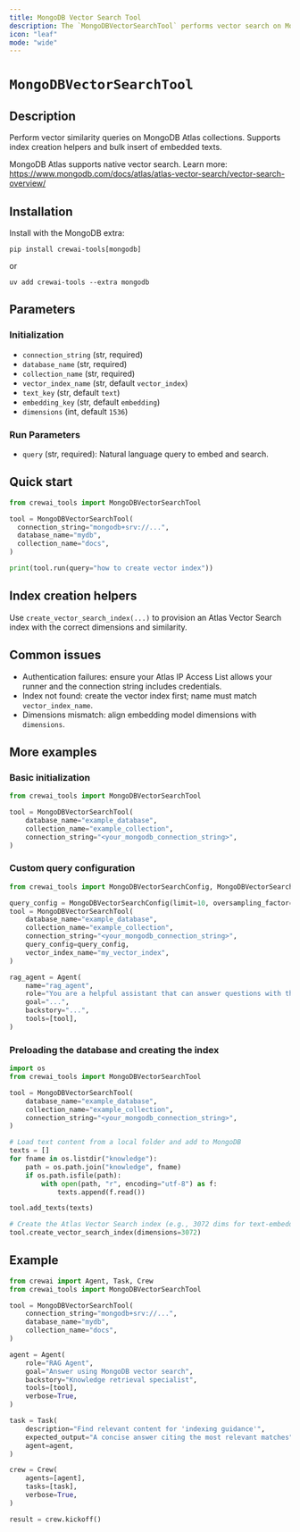 ```yaml
---
title: MongoDB Vector Search Tool
description: The `MongoDBVectorSearchTool` performs vector search on MongoDB Atlas with optional indexing helpers.
icon: "leaf"
mode: "wide"
---
```


# `MongoDBVectorSearchTool`

## Description

Perform vector similarity queries on MongoDB Atlas collections. Supports index creation helpers and bulk insert of embedded texts.

MongoDB Atlas supports native vector search. Learn more:
https://www.mongodb.com/docs/atlas/atlas-vector-search/vector-search-overview/

## Installation

Install with the MongoDB extra:

```shell
pip install crewai-tools[mongodb]
```

or

```shell
uv add crewai-tools --extra mongodb
```

## Parameters

### Initialization

- `connection_string` (str, required)
- `database_name` (str, required)
- `collection_name` (str, required)
- `vector_index_name` (str, default `vector_index`)
- `text_key` (str, default `text`)
- `embedding_key` (str, default `embedding`)
- `dimensions` (int, default `1536`)

### Run Parameters

- `query` (str, required): Natural language query to embed and search.

## Quick start

```python Code
from crewai_tools import MongoDBVectorSearchTool

tool = MongoDBVectorSearchTool(
  connection_string="mongodb+srv://...",
  database_name="mydb",
  collection_name="docs",
)

print(tool.run(query="how to create vector index"))
```

## Index creation helpers

Use `create_vector_search_index(...)` to provision an Atlas Vector Search index with the correct dimensions and similarity.

## Common issues

- Authentication failures: ensure your Atlas IP Access List allows your runner and the connection string includes credentials.
- Index not found: create the vector index first; name must match `vector_index_name`.
- Dimensions mismatch: align embedding model dimensions with `dimensions`.

## More examples

### Basic initialization

```python Code
from crewai_tools import MongoDBVectorSearchTool

tool = MongoDBVectorSearchTool(
    database_name="example_database",
    collection_name="example_collection",
    connection_string="<your_mongodb_connection_string>",
)
```

### Custom query configuration

```python Code
from crewai_tools import MongoDBVectorSearchConfig, MongoDBVectorSearchTool

query_config = MongoDBVectorSearchConfig(limit=10, oversampling_factor=2)
tool = MongoDBVectorSearchTool(
    database_name="example_database",
    collection_name="example_collection",
    connection_string="<your_mongodb_connection_string>",
    query_config=query_config,
    vector_index_name="my_vector_index",
)

rag_agent = Agent(
    name="rag_agent",
    role="You are a helpful assistant that can answer questions with the help of the MongoDBVectorSearchTool.",
    goal="...",
    backstory="...",
    tools=[tool],
)
```

### Preloading the database and creating the index

```python Code
import os
from crewai_tools import MongoDBVectorSearchTool

tool = MongoDBVectorSearchTool(
    database_name="example_database",
    collection_name="example_collection",
    connection_string="<your_mongodb_connection_string>",
)

# Load text content from a local folder and add to MongoDB
texts = []
for fname in os.listdir("knowledge"):
    path = os.path.join("knowledge", fname)
    if os.path.isfile(path):
        with open(path, "r", encoding="utf-8") as f:
            texts.append(f.read())

tool.add_texts(texts)

# Create the Atlas Vector Search index (e.g., 3072 dims for text-embedding-3-large)
tool.create_vector_search_index(dimensions=3072)
```

## Example

```python Code
from crewai import Agent, Task, Crew
from crewai_tools import MongoDBVectorSearchTool

tool = MongoDBVectorSearchTool(
    connection_string="mongodb+srv://...",
    database_name="mydb",
    collection_name="docs",
)

agent = Agent(
    role="RAG Agent",
    goal="Answer using MongoDB vector search",
    backstory="Knowledge retrieval specialist",
    tools=[tool],
    verbose=True,
)

task = Task(
    description="Find relevant content for 'indexing guidance'",
    expected_output="A concise answer citing the most relevant matches",
    agent=agent,
)

crew = Crew(
    agents=[agent], 
    tasks=[task],
    verbose=True,
)

result = crew.kickoff()
```


